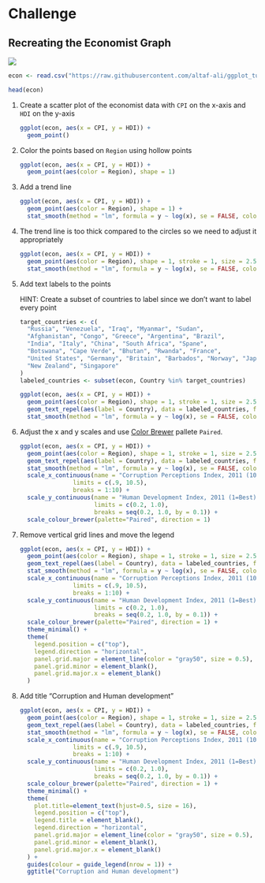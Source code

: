# Challenge

## Recreating the Economist Graph

![](./img/economist.png)

```r
econ <- read.csv("https://raw.githubusercontent.com/altaf-ali/ggplot_tutorial/master/data/economist.csv")

head(econ)
```

1. Create a scatter plot of the economist data with `CPI` on the x-axis and `HDI` on the y-axis

    ```r
    ggplot(econ, aes(x = CPI, y = HDI)) +
      geom_point()
    ```

1. Color the points based on `Region` using hollow points

    ```r
    ggplot(econ, aes(x = CPI, y = HDI)) + 
      geom_point(aes(color = Region), shape = 1)
    ```

1. Add a trend line

    ```r
    ggplot(econ, aes(x = CPI, y = HDI)) + 
      geom_point(aes(color = Region), shape = 1) +
      stat_smooth(method = "lm", formula = y ~ log(x), se = FALSE, color = "red")
    ```

1. The trend line is too thick compared to the circles so we need to adjust it appropriately

    ```r
    ggplot(econ, aes(x = CPI, y = HDI)) + 
      geom_point(aes(color = Region), shape = 1, stroke = 1, size = 2.5) +
      stat_smooth(method = "lm", formula = y ~ log(x), se = FALSE, color = "red", size = 0.5)
    ```

1. Add text labels to the points

    HINT: Create a subset of countries to label since we don't want to label every point

    ```r
    target_countries <- c(
      "Russia", "Venezuela", "Iraq", "Myanmar", "Sudan",
      "Afghanistan", "Congo", "Greece", "Argentina", "Brazil",
      "India", "Italy", "China", "South Africa", "Spane",
      "Botswana", "Cape Verde", "Bhutan", "Rwanda", "France",
      "United States", "Germany", "Britain", "Barbados", "Norway", "Japan",
      "New Zealand", "Singapore"
    )
    labeled_countries <- subset(econ, Country %in% target_countries)
    ```


    ```r
    ggplot(econ, aes(x = CPI, y = HDI)) + 
      geom_point(aes(color = Region), shape = 1, stroke = 1, size = 2.5) +
      geom_text_repel(aes(label = Country), data = labeled_countries, force = 10) +
      stat_smooth(method = "lm", formula = y ~ log(x), se = FALSE, color = "red", size = 0.5) 
    ```

1. Adjust the x and y scales and use [Color Brewer](http://colorbrewer2.org) pallete `Paired`.

    ```r
    ggplot(econ, aes(x = CPI, y = HDI)) + 
      geom_point(aes(color = Region), shape = 1, stroke = 1, size = 2.5) +
      geom_text_repel(aes(label = Country), data = labeled_countries, force = 10, color = "gray20") +
      stat_smooth(method = "lm", formula = y ~ log(x), se = FALSE, color = "red", size = 0.5) +
      scale_x_continuous(name = "Corruption Perceptions Index, 2011 (10=least corrupt)",
                   limits = c(.9, 10.5),
                   breaks = 1:10) +
      scale_y_continuous(name = "Human Development Index, 2011 (1=Best)",
                         limits = c(0.2, 1.0),
                         breaks = seq(0.2, 1.0, by = 0.1)) +
      scale_colour_brewer(palette="Paired", direction = 1) 
    ```

1. Remove vertical grid lines and move the legend

    ```r
    ggplot(econ, aes(x = CPI, y = HDI)) + 
      geom_point(aes(color = Region), shape = 1, stroke = 1, size = 2.5) +
      geom_text_repel(aes(label = Country), data = labeled_countries, force = 10, color = "gray20") +
      stat_smooth(method = "lm", formula = y ~ log(x), se = FALSE, color = "red", size = 0.5) +
      scale_x_continuous(name = "Corruption Perceptions Index, 2011 (10=least corrupt)",
                   limits = c(.9, 10.5),
                   breaks = 1:10) +
      scale_y_continuous(name = "Human Development Index, 2011 (1=Best)",
                         limits = c(0.2, 1.0),
                         breaks = seq(0.2, 1.0, by = 0.1)) +
      scale_colour_brewer(palette="Paired", direction = 1) +
      theme_minimal() +
      theme(
        legend.position = c("top"),
        legend.direction = "horizontal",
        panel.grid.major = element_line(color = "gray50", size = 0.5),
        panel.grid.minor = element_blank(),
        panel.grid.major.x = element_blank()
      )
    ```

1. Add title "Corruption and Human development"

    ```r
    ggplot(econ, aes(x = CPI, y = HDI)) + 
      geom_point(aes(color = Region), shape = 1, stroke = 1, size = 2.5) +
      geom_text_repel(aes(label = Country), data = labeled_countries, force = 10, color = "gray20") +
      stat_smooth(method = "lm", formula = y ~ log(x), se = FALSE, color = "red", size = 0.5) +
      scale_x_continuous(name = "Corruption Perceptions Index, 2011 (10=least corrupt)",
                   limits = c(.9, 10.5),
                   breaks = 1:10) +
      scale_y_continuous(name = "Human Development Index, 2011 (1=Best)",
                         limits = c(0.2, 1.0),
                         breaks = seq(0.2, 1.0, by = 0.1)) +
      scale_colour_brewer(palette="Paired", direction = 1) +
      theme_minimal() +
      theme(
        plot.title=element_text(hjust=0.5, size = 16),
        legend.position = c("top"),
        legend.title = element_blank(),
        legend.direction = "horizontal",
        panel.grid.major = element_line(color = "gray50", size = 0.5),
        panel.grid.minor = element_blank(),
        panel.grid.major.x = element_blank()
      ) +
      guides(colour = guide_legend(nrow = 1)) +
      ggtitle("Corruption and Human development")
    ```


